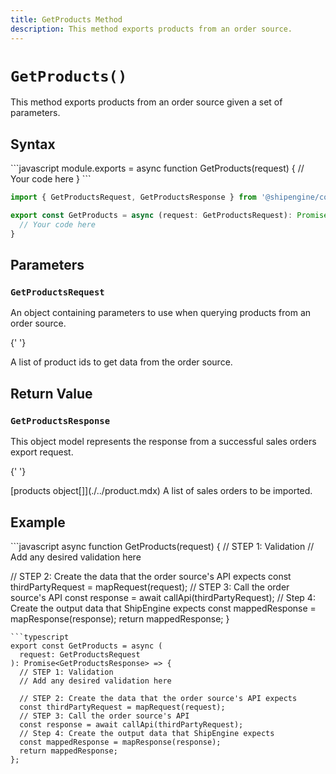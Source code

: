 ```yaml
---
title: GetProducts Method
description: This method exports products from an order source.
---
```


# `GetProducts()`

This method exports products from an order source given a set of parameters.

## Syntax

<CodeWrapper>
```javascript
module.exports = async function GetProducts(request) {
  // Your code here
}
```

```typescript
import { GetProductsRequest, GetProductsResponse } from '@shipengine/connect-order-source-api'

export const GetProducts = async (request: GetProductsRequest): Promise<GetProductsResponse> => {
  // Your code here
}
```

</CodeWrapper>

## Parameters

### `GetProductsRequest`

An object containing parameters to use when querying products from an order source.

<Reference>

{' '}

<Field name="product_ids" type="string[]" nullable={true}>
  <Description>A list of product ids to get data from the order source.</Description>
</Field>

</Reference>

## Return Value

### `GetProductsResponse`

This object model represents the response from a successful sales orders export request.

<Reference>

{' '}

<Field name="products" required={true}>
  <Type>[products object[]](./../product.mdx)</Type>
  <Description>A list of sales orders to be imported.</Description>
</Field>

</Reference>

## Example

<CodeWrapper>
```javascript
async function GetProducts(request) {
  // STEP 1: Validation
  // Add any desired validation here

// STEP 2: Create the data that the order source's API expects
const thirdPartyRequest = mapRequest(request);
// STEP 3: Call the order source's API
const response = await callApi(thirdPartyRequest);
// Step 4: Create the output data that ShipEngine expects
const mappedResponse = mapResponse(response);
return mappedResponse;
}

````
```typescript
export const GetProducts = async (
  request: GetProductsRequest
): Promise<GetProductsResponse> => {
  // STEP 1: Validation
  // Add any desired validation here

  // STEP 2: Create the data that the order source's API expects
  const thirdPartyRequest = mapRequest(request);
  // STEP 3: Call the order source's API
  const response = await callApi(thirdPartyRequest);
  // Step 4: Create the output data that ShipEngine expects
  const mappedResponse = mapResponse(response);
  return mappedResponse;
};
````

</CodeWrapper>
